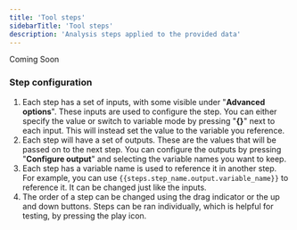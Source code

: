 ```yaml
---
title: 'Tool steps'
sidebarTitle: 'Tool steps'
description: 'Analysis steps applied to the provided data'
---
```


Coming Soon

### Step configuration

1. Each step has a set of inputs, with some visible under "**Advanced options**". These inputs are used to configure the step. You can either specify the value or switch to variable mode by pressing "**{}**" next to each input. This will instead set the value to the variable you reference.
2. Each step will have a set of outputs. These are the values that will be passed on to the next step. You can configure the outputs by pressing "**Configure output**" and selecting the variable names you want to keep. 
3. Each step has a variable name is used to reference it in another step. For example, you can use `{{steps.step_name.output.variable_name}}` to reference it. It can be changed just like the inputs.
4. The order of a step can be changed using the drag indicator or the up and down buttons. Steps can be ran individually, which is helpful for testing, by pressing the play icon. 
